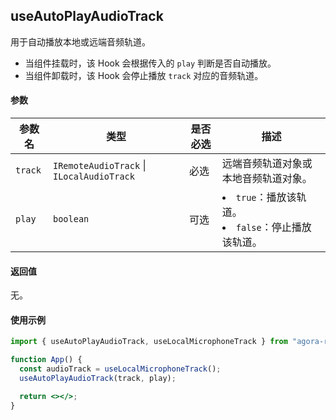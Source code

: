 ## useAutoPlayAudioTrack

用于自动播放本地或远端音频轨道。

- 当组件挂载时，该 Hook 会根据传入的 `play` 判断是否自动播放。
- 当组件卸载时，该 Hook 会停止播放 `track` 对应的音频轨道。

#### 参数

| 参数名  | 类型                                                  | 是否必选 | 描述                                                            |
| ------- | ----------------------------------------------------- | -------- | --------------------------------------------------------------- |
| `track` | `IRemoteAudioTrack` &VerticalLine; `ILocalAudioTrack` | 必选     | 远端音频轨道对象或本地音频轨道对象。                            |
| `play`  | `boolean`                                             | 可选     | <li>`true`：播放该轨道。</li><li>`false`：停止播放该轨道。</li> |

#### 返回值

无。

#### 使用示例

```jsx
import { useAutoPlayAudioTrack, useLocalMicrophoneTrack } from "agora-rtc-react";

function App() {
  const audioTrack = useLocalMicrophoneTrack();
  useAutoPlayAudioTrack(track, play);

  return <></>;
}
```
